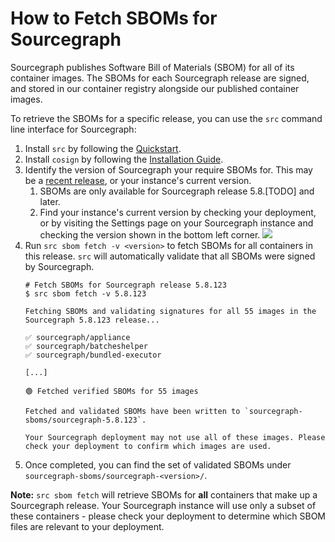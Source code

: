 # How to Fetch SBOMs for Sourcegraph

Sourcegraph publishes Software Bill of Materials (SBOM) for all of its container images. The SBOMs for each Sourcegraph release are signed, and stored in our container registry alongside our published container images.

To retrieve the SBOMs for a specific release, you can use the `src` command line interface for Sourcegraph:

1. Install `src` by following the [Quickstart](../quickstart.mdx).
2. Install `cosign` by following the [Installation Guide](https://docs.sigstore.dev/cosign/system_config/installation/).
3. Identify the version of Sourcegraph your require SBOMs for. This may be a [recent release](../../CHANGELOG.mdx), or your instance's current version.
    1. SBOMs are only available for Sourcegraph release 5.8.[TODO] and later.
    2. Find your instance's current version by checking your deployment, or by visiting the Settings page on your Sourcegraph instance and checking the version shown in the bottom left corner.
    ![](https://storage.googleapis.com/sourcegraph-assets/docs/images/settings/view-version-scaled.png)
4. Run `src sbom fetch -v <version>` to fetch SBOMs for all containers in this release. `src` will automatically validate that all SBOMs were signed by Sourcegraph.
    ```
    # Fetch SBOMs for Sourcegraph release 5.8.123
    $ src sbom fetch -v 5.8.123

    Fetching SBOMs and validating signatures for all 55 images in the Sourcegraph 5.8.123 release...

    ✅ sourcegraph/appliance
    ✅ sourcegraph/batcheshelper
    ✅ sourcegraph/bundled-executor

    [...]

    🟢 Fetched verified SBOMs for 55 images

    Fetched and validated SBOMs have been written to `sourcegraph-sboms/sourcegraph-5.8.123`.

    Your Sourcegraph deployment may not use all of these images. Please check your deployment to confirm which images are used.
    ```
5. Once completed, you can find the set of validated SBOMs under `sourcegraph-sboms/sourcegraph-<version>/`.

**Note:** `src sbom fetch` will retrieve SBOMs for **all** containers that make up a Sourcegraph release. Your Sourcegraph instance will use only a subset of these containers - please check your deployment to determine which SBOM files are relevant to your deployment.
